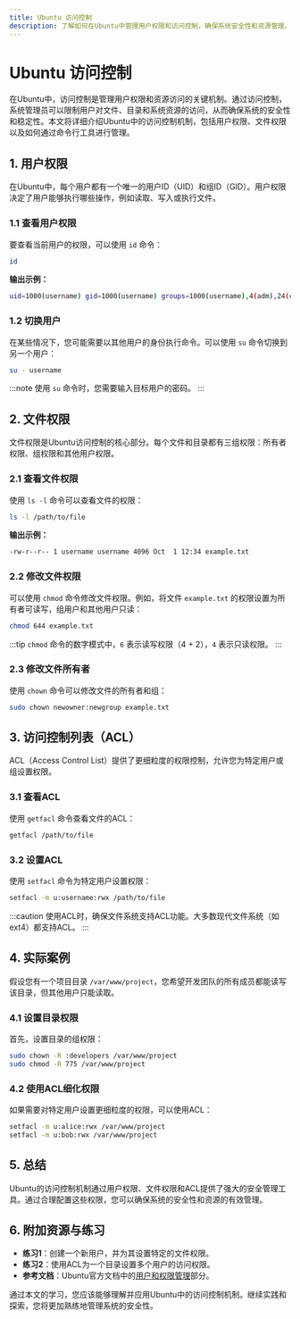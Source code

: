 ```yaml
---
title: Ubuntu 访问控制
description: 了解如何在Ubuntu中管理用户权限和访问控制，确保系统安全性和资源管理。
---
```


# Ubuntu 访问控制

在Ubuntu中，访问控制是管理用户权限和资源访问的关键机制。通过访问控制，系统管理员可以限制用户对文件、目录和系统资源的访问，从而确保系统的安全性和稳定性。本文将详细介绍Ubuntu中的访问控制机制，包括用户权限、文件权限以及如何通过命令行工具进行管理。

## 1. 用户权限

在Ubuntu中，每个用户都有一个唯一的用户ID（UID）和组ID（GID）。用户权限决定了用户能够执行哪些操作，例如读取、写入或执行文件。

### 1.1 查看用户权限

要查看当前用户的权限，可以使用 `id` 命令：

```bash
id
```

**输出示例：**
```bash
uid=1000(username) gid=1000(username) groups=1000(username),4(adm),24(cdrom),27(sudo),30(dip),46(plugdev),116(lpadmin),126(sambashare)
```

### 1.2 切换用户

在某些情况下，您可能需要以其他用户的身份执行命令。可以使用 `su` 命令切换到另一个用户：

```bash
su - username
```

:::note
使用 `su` 命令时，您需要输入目标用户的密码。
:::

## 2. 文件权限

文件权限是Ubuntu访问控制的核心部分。每个文件和目录都有三组权限：所有者权限、组权限和其他用户权限。

### 2.1 查看文件权限

使用 `ls -l` 命令可以查看文件的权限：

```bash
ls -l /path/to/file
```

**输出示例：**
```bash
-rw-r--r-- 1 username username 4096 Oct  1 12:34 example.txt
```

### 2.2 修改文件权限

可以使用 `chmod` 命令修改文件权限。例如，将文件 `example.txt` 的权限设置为所有者可读写，组用户和其他用户只读：

```bash
chmod 644 example.txt
```

:::tip
`chmod` 命令的数字模式中，`6` 表示读写权限（4 + 2），`4` 表示只读权限。
:::

### 2.3 修改文件所有者

使用 `chown` 命令可以修改文件的所有者和组：

```bash
sudo chown newowner:newgroup example.txt
```

## 3. 访问控制列表（ACL）

ACL（Access Control List）提供了更细粒度的权限控制，允许您为特定用户或组设置权限。

### 3.1 查看ACL

使用 `getfacl` 命令查看文件的ACL：

```bash
getfacl /path/to/file
```

### 3.2 设置ACL

使用 `setfacl` 命令为特定用户设置权限：

```bash
setfacl -m u:username:rwx /path/to/file
```

:::caution
使用ACL时，确保文件系统支持ACL功能。大多数现代文件系统（如ext4）都支持ACL。
:::

## 4. 实际案例

假设您有一个项目目录 `/var/www/project`，您希望开发团队的所有成员都能读写该目录，但其他用户只能读取。

### 4.1 设置目录权限

首先，设置目录的组权限：

```bash
sudo chown -R :developers /var/www/project
sudo chmod -R 775 /var/www/project
```

### 4.2 使用ACL细化权限

如果需要对特定用户设置更细粒度的权限，可以使用ACL：

```bash
setfacl -m u:alice:rwx /var/www/project
setfacl -m u:bob:rwx /var/www/project
```

## 5. 总结

Ubuntu的访问控制机制通过用户权限、文件权限和ACL提供了强大的安全管理工具。通过合理配置这些权限，您可以确保系统的安全性和资源的有效管理。

## 6. 附加资源与练习

- **练习1**：创建一个新用户，并为其设置特定的文件权限。
- **练习2**：使用ACL为一个目录设置多个用户的访问权限。
- **参考文档**：Ubuntu官方文档中的[用户和权限管理](https://help.ubuntu.com/lts/serverguide/user-management.html)部分。

通过本文的学习，您应该能够理解并应用Ubuntu中的访问控制机制。继续实践和探索，您将更加熟练地管理系统的安全性。